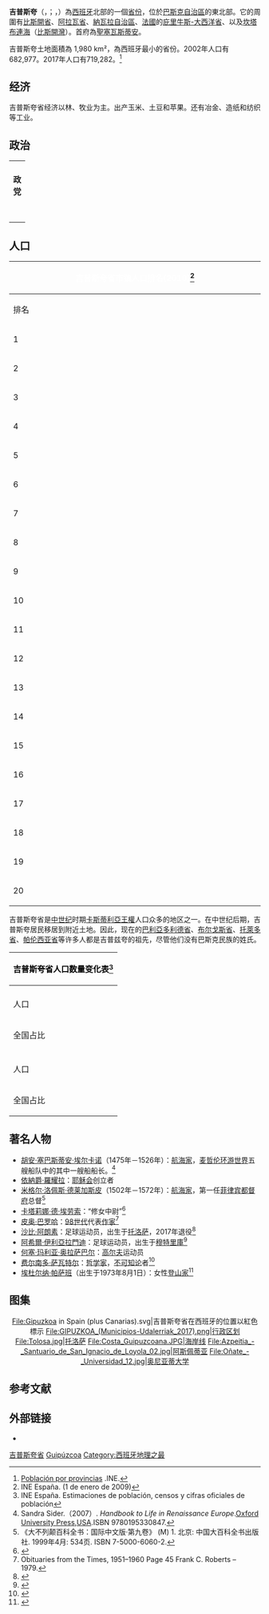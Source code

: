 {{expand|time=2016-04-12T06:54:27+00:00}}
{{noteTA
|1=zh-hans:哈维·阿隆索;zh-hk:沙比·阿朗素;zh-tw:哈維·阿隆索;
|2=zh-cn:阿西尔·伊利亚拉门迪;zh-hk:阿西爾·伊拿拉文迪;
}}
{{Infobox Province Spain
| name                    = 吉普斯夸省
| native_name             = 
| image_skyline           = SanSebastianConcha.jpg
| image_alt               = 
| image_caption           = [[聖塞瓦斯蒂安|聖塞瓦斯蒂安]]
| image_flag              = Flag of Guipúzcoa.svg
| image_shield            = Coat of Arms of Gipuzkoa.svg
| motto                   = 
| anthem                  = 
| image_map               = Gipuzkoa in Spain (plus Canarias).svg
| coordinates             = {{Coord|43.0756299|-2.2236667|type:adm2nd_region:ES-PV_source:GoogleMaps|display=title}}
| autonomous_community    = {{flagicon|巴斯克}} [[巴斯克自治区|巴斯克自治区]]
| capital                 = [[聖塞瓦斯蒂安|聖塞瓦斯蒂安]]
| government_type         =  
| president               = 
| president_party         = 
| area_total_km2          = 1997
| area_rank               = 50<ref>{{Cite web |url=http://www.ine.es/inebaseweb/pdfDispacher.do?td=154090&L=0 |title=Superficie y altimetría, INE |accessdate=2018-09-04 |archive-date=2018-09-12 |archive-url=https://web.archive.org/web/20180912121137/http://www.ine.es/inebaseweb/pdfDispacher.do?td=154090&L=0 |dead-url=yes }}</ref>
| area_percent            = 0.39
| elevation_m             = 
| language                = [[西班牙语|西班牙语]]
| population_total        = 719282
| population_as_of        = 2017
| population_rank         = 21
| population_demonym      = Guipuzcoano, na
| population_percent      = 
| website                 = [http://www.gipuzkoa.eus/ Gipuzkoako Foru Aldundia]
}}
'''吉普斯夸'''（{{lang-eu|Gipuzkoa}}，{{IPA|ɡipus̻ko.a|}}；{{lang-es|Guipúzcoa}}，{{IPA-es|ɡiˈpuθko.a|}}）為[[西班牙|西班牙]]北部的一個[[西班牙行政區劃|省份]]，位於[[巴斯克自治區|巴斯克自治區]]的東北部。它的周圍有[[比斯開省|比斯開省]]、[[阿拉瓦省|阿拉瓦省]]、[[納瓦拉自治區|納瓦拉自治區]]、[[法國|法國]]的[[庇里牛斯-大西洋省|庇里牛斯-大西洋省]]、以及[[坎塔布連海|坎塔布連海]]（[[比斯開灣|比斯開灣]]）。首府為[[聖塞瓦斯蒂安|聖塞瓦斯蒂安]]。

吉普斯夸土地面積為 1,980 km²，為西班牙最小的省份。2002年人口有682,977。2017年人口有719,282。<ref>[http://www.ine.es/jaxiT3/Datos.htm?t=2852 Población por provincias] {{Wayback|url=http://www.ine.es/jaxiT3/Datos.htm?t=2852 |date=20180824011226 }}.INE.</ref>

== 经济 ==
吉普斯夸省经济以林、牧业为主。出产玉米、土豆和苹果。还有冶金、造纸和纺织等工业。

==政治==
{| class="wikitable" border="1"
|-----
| colspan="5" bgcolor="#C0C0C0" | 
|-----
! colspan="2" | '''政党''' 
! '''代表人数'''
|-----
| width="1" bgcolor="#228b22" | 
| '''[[巴斯克民族主义党|巴斯克民族主义党]]''' (EAJ-PNV)
| <center> 18 </center>
|-----
| width="1" bgcolor="#B5CF18" | 
| '''[[巴斯克地区联合|巴斯克地区联合]]''' (EH Bildu)
| <center> 17 </center>
|-----
| width="1" bgcolor="red" | 
| '''{{tsl|en|Socialist Party of the Basque Country–Basque Country Left|巴斯克自治区社会党-巴斯克自治区左派}}''' (PSE-EE/PSOE)
| <center> 9 </center>
|-----
| width="1" bgcolor="#612D62" | 
| '''[[我們能_(西班牙政黨)|我們能]]'''
| <center> 6 </center>
|-----
| width="1" bgcolor="#1E90FF" | 
| '''{{tsl|es|Partido Popular del País Vasco|巴斯克地区人民党}}''' (PP)
| <center> 1 </center>
|}

==人口==
{| class="toc" cellpadding=0 cellspacing=0 width=31% style="float:right; text-align:center;clear:all; margin-right:8px; font-size:90%;"
!bgcolor=gray colspan=8 style="color:white;"|吉普斯夸省市镇人口排名(2010)<ref>INE España. (1 de enero de 2009)</ref>
|-bgcolor=#efefef
!width=10% |排名
!width=66% |市镇
!width=15% |人口
|-
|1||align=left|'''[[圣塞瓦斯蒂安|圣塞瓦斯蒂安]] ||align=right|185,510
|-
|2||align=left|'''[[伊倫|伊倫]]||align=right|60,938
|-
|3||align=left|'''[[埃伦特里亚|埃伦特里亚]]||align=right|39,020
|-
|4||align=left|'''[[埃瓦尔|埃瓦尔]]||align=right|27,378
|-
|5||align=left|'''[[萨劳特斯|萨劳特斯]]||align=right|22,652
|-
|6||align=left|'''[[蒙德拉贡|蒙德拉贡]]||align=right|22,011
|-
|7||align=left|'''[[埃尔纳尼|埃尔纳尼]]||align=right|19,285
|-
|8||align=left|'''[[托洛萨|托洛萨]]||align=right|18,095
|-
|9||align=left|'''[[拉萨尔特-奥里亚|拉萨尔特-奥里亚]]||align=right|17,856
|-
|10||align=left|'''[[富恩特拉维亚|富恩特拉维亚]]||align=right|16,464
|-
|11||align=left|'''[[帕赛阿|帕赛阿]]||align=right|15,977
|-
|12||align=left|'''[[安多阿因|安多阿因]]||align=right|14,662
|-
|13||align=left|'''[[贝尔加拉|贝尔加拉]]||align=right|14,637
|-
|14||align=left|'''[[阿斯佩蒂亚|阿斯佩蒂亚]]||align=right|14,305
|-
|15||align=left|'''[[贝亚赛恩|贝亚赛恩]]||align=right|13,680
|-
|16||align=left|'''[[阿斯科伊蒂亚|阿斯科伊蒂亚]]||align=right|11,351
|-
|17||align=left|'''[[埃尔戈伊瓦尔|埃尔戈伊瓦尔]]||align=right|11,324
|-
|18||align=left|'''[[奥尼亚蒂|奥尼亚蒂]]||align=right|10,957
|-
|19||align=left|'''[[奥亚尔特孙|奥亚尔特孙]]||align=right|9,947
|-
|20||align=left|'''[[奥尔迪西亚|奥尔迪西亚]]||align=right|9,758
|}

吉普斯夸省是[[中世纪|中世纪]]时期[[卡斯蒂利亞王權|卡斯蒂利亞王權]]人口众多的地区之一。在中世纪后期，吉普斯夸居民移居到附近土地。因此，现在的[[巴利亞多利德省|巴利亞多利德省]]、[[布尔戈斯省|布尔戈斯省]]、[[托萊多省|托萊多省]]、[[帕伦西亚省|帕伦西亚省]]等许多人都是吉普兹夸的祖先，尽管他们没有巴斯克民族的姓氏。

{| class="wikitable" border="1"
!bgcolor=gray colspan=20 style="color:black;"|吉普斯夸省人口数量变化表<ref>INE España. Estimaciones de población, censos y cifras oficiales de población</ref>
|-
! !! [[1857年|1857年]] !! [[1900年|1900年]] !! [[1910年|1910年]] !! [[1920年|1920年]] !! [[1930年|1930年]] !! [[1940年|1940年]] !! [[1950年|1950年]]!! [[1960年|1960年]]
|-
|  人口 ||align=center| 156,493||align=center| 195,850|| align=center|226,684|| align=center| 258,557|| align=center| 302,329|| align=center| 331,753||align=center|374,040|| align=center|  478,337
|-
| 全国占比 ||align=center|1.01 %||align=center|1.05 %||align=center|1.13 % || align=center| 1.21 %|| align=center|1.28 %|| align=center| 1.28 %|| align=center| 1.33 %|| align=center|  1.56 %
|-
! !! [[1970年|1970年]] !! [[1981年|1981年]] !! [[1991年|1991年]] !! [[1996年|1996年]] !! [[2001年|2001年]] !! [[2006年|2006年]] !! [[2011年|2011年]] !! [[2016年|2016年]]
|-
|  人口 || align=center|631,003|| align=center|  692,782|| align=center|676,307|| align=center| 676,208|| align=center| 680,069|| align=center| 691,895|| align=center| 709,607|| align=center|  717,832

|-
|  全国占比 ||align=center| 1.86% || align=center|  1.84%|| align=center| 1.72%|| align=center| 1.70% || align=center| 1.65%|| align=center|1.55%||
|}

==著名人物==
* [[胡安·塞巴斯蒂安·埃尔卡诺|胡安·塞巴斯蒂安·埃尔卡诺]]（1475年－1526年）：[[航海家|航海家]]，[[斐迪南·麦哲伦|麦哲伦]][[环游世界|环游世界]]五艘船队中的其中一艘船船长。<ref>Sandra Sider.（2007）. ''Handbook to Life in Renaissance Europe''.[[Oxford_University_Press|Oxford University Press]],[[USA|USA]].ISBN 9780195330847.</ref>
* [[依納爵·羅耀拉|依納爵·羅耀拉]]：[[耶稣会|耶稣会]]创立者
* [[米格尔·洛佩斯·德莱加斯皮|米格尔·洛佩斯·德莱加斯皮]]（1502年－1572年）：[[航海家|航海家]]，第一任[[菲律宾都督府|菲律宾都督府]]总督<ref>《大不列颠百科全书：国际中文版·第九卷》 (M) 1. 北京: 中国大百科全书出版社. 1999年4月: 534页. ISBN 7-5000-6060-2.</ref>
* [[卡塔莉娜·德·埃劳索|卡塔莉娜·德·埃劳索]]：“修女中尉”<ref>{{cite book|author=米歇尔·斯特普托 |chapter=序言 |pages=第22-44页 |editor-last=卡塔莉娜·德·埃劳索 |title=《修女中尉：新世界的一名巴斯克异性装扮癖者自传》 |url=https://archive.org/details/lieutenantnunmem00erau | place=[[波士顿|波士顿]] |publisher=烽火台出版社 |year=1996|isbn=0-8070-7072-6}}</ref>
* [[皮奥·巴罗哈|皮奥·巴罗哈]]：[[98世代|98世代]]代表[[作家|作家]]<ref>Obituaries from the Times, 1951–1960 Page 45 Frank C. Roberts – 1979.</ref>
* [[沙比·阿朗素|沙比·阿朗素]]：足球运动员，出生于[[托洛萨|托洛萨]]，2017年退役<ref>{{cite web|title=FIFA World Cup South Africa 2010: List of Players|url=http://www.fifa.com/mm/document/tournament/competition/01/22/85/78/fwc_2010_squadlists.pdf|publisher=Fédération Internationale de Football Association (FIFA)|accessdate=13 September 2013|page=29|format=PDF|date=4 June 2010|archive-date=2017-12-01|archive-url=https://web.archive.org/web/20171201033016/http://www.fifa.com/mm/document/tournament/competition/01/22/85/78/fwc_2010_squadlists.pdf|dead-url=no}}</ref>
* [[阿希爾·伊利亞拉門迪|阿希爾·伊利亞拉門迪]]：足球运动员，出生于[[穆特里庫|穆特里庫]]<ref>{{cite news|url=http://hemeroteca.mundodeportivo.com/preview/2010/06/20/pagina-45/5714551/pdf.html|title=Jorge Molina marca los cuatro goles y acaba 'pichichi' de la división de plata|trans_title=Jorge Molina scores all four 进球 to end silver category 'pichichi'|publisher=El Mundo Deportivo|language=es|date=2010-06-20|accessdate=2014-02-07|archive-date=2020-11-26|archive-url=https://web.archive.org/web/20201126075427/http://hemeroteca.mundodeportivo.com/preview/2010/06/20/pagina-45/5714551/pdf.html|dead-url=no}}</ref>
* [[何塞·玛利亚·奥拉萨巴尔|何塞·玛利亚·奥拉萨巴尔]]：[[高尔夫|高尔夫]]运动员
* [[费尔南多·萨瓦特尔|费尔南多·萨瓦特尔]]：[[哲学家|哲学家]]，[[不可知论|不可知论]]者<ref>{{cite news |first=José Andrés |last=Rojo |title=The watchman of Spain's transition signs off |url=https://elpais.com/elpais/2011/11/21/inenglish/1321856446_850210.html |newspaper=[[El_País|El País]] |date=21 November 2011 |access-date=23 November 2011 |location=Madrid |archive-date=2019-07-22 |archive-url=https://web.archive.org/web/20190722190139/https://elpais.com/elpais/2011/11/21/inenglish/1321856446_850210.html |dead-url=no }}</ref>
* [[埃杜尔纳·帕萨班|埃杜尔纳·帕萨班]]（出生于1973年8月1日）：女性[[登山家|登山家]]<ref>{{Cite web |url=http://www.mounteverest.net/news.php?id=18343 |title=Edurne Pasaban |access-date=2018-09-04 |archive-url=https://web.archive.org/web/20090521074638/http://www.mounteverest.net/news.php?id=18343 |archive-date=2009-05-21 |dead-url=yes }}</ref>

==图集==
<center>
<gallery>
File:Gipuzkoa in Spain (plus Canarias).svg|吉普斯夸省在西班牙的位置以紅色標示
File:GIPUZKOA_(Municipios-Udalerriak_2017).png|行政区划
File:Tolosa.jpg|[[托洛萨|托洛萨]]
File:Costa_Guipuzcoana.JPG|海岸线
File:Azpeitia_-_Santuario_de_San_Ignacio_de_Loyola_02.jpg|[[阿斯佩蒂亚|阿斯佩蒂亚]]
File:Oñate_-_Universidad_12.jpg|[[奥尼亚蒂大学|奥尼亚蒂大学]]
</gallery>
</center>

==参考文献==
{{reflist}}

== 外部链接 ==
{{Commons category|Gipuzkoa}}
* {{Official website|http://www.gipuzkoa.eus/}}

{{西班牙省份}}

[[Category:吉普斯夸省|]]
[[Category:西班牙省份|Guipúzcoa]]
[[Category:西班牙地理之最|Category:西班牙地理之最]]
